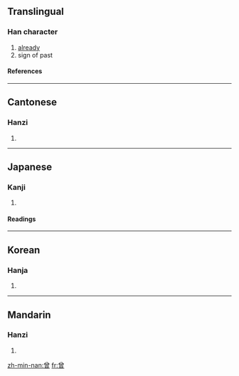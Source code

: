 {{see|曽}}

==Translingual==
===Han character===
{{Han char|rn=73|rad=曰|as=08|sn=12|four=8060<sub>6</sub>|canj=金田日 (CWA)}}
# [[already]]
# sign of past
====References====
{{Han ref|kx=0503.030|dkj=14299|dj=0877.020|hdz=21521.030|uh=66FE|ud=26366|bh=B4BF|bd=46271}}

----
==Cantonese==
===Hanzi===
{{yue-hanzi|jyut=|y=chang4, jang1}}
# {{defn|Cantonese}}

----
==Japanese==
===Kanji===
{{ja-kanji|grade=|rs=曰08}}
# {{defn|Japanese}} 
====Readings====
{{ja-readings|on=[[そ]] (so), [[そう]] (sō), [[ぞう]] (zō)|kun=[[かつて]] (katsute), [[すなわち]] (sunawachi)}}

----
==Korean==
===Hanja===
{{ko-hanja|hangeul=증|eumhun=|rv=jeung|mr=chŭng|y=cung}}
# {{defn|Korean}}

----
==Mandarin==
===Hanzi===
{{cmn-hanzi|pin=[[céng]] (ceng2), [[zeng]] (zeng1)|wg=ts'eng<sup>2</sup>}}
# {{defn|Mandarin}}


[[zh-min-nan:曾]]
[[fr:曾]]